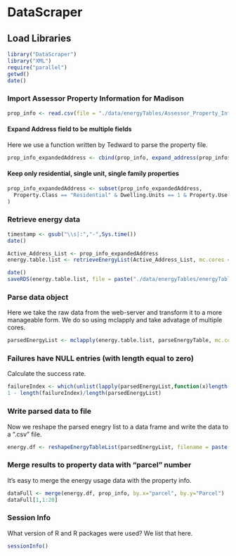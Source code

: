 <link href="http://kevinburke.bitbucket.org/markdowncss/markdown.css" rel="stylesheet"></link>
<link href="http://www.biostat.wisc.edu/~syounkin/markdown_modified.css" rel="stylesheet"></link>

# DataScraper

## Load Libraries

```r
library("DataScraper")
library("XML")
require("parallel")
getwd()
date()
```

### Import Assessor Property Information for Madison

```r
prop_info <- read.csv(file = "./data/energyTables/Assessor_Property_Information.csv", header=T, sep = ",", stringsAsFactors = FALSE)
```

####  Expand Address field to be multiple fields

Here we use a function written by Tedward to parse the property file.

```r
prop_info_expandedAddress <- cbind(prop_info, expand_address(prop_info$Address))
```

####  Keep only residential, single unit, single family properties

```r
prop_info_expandedAddress <- subset(prop_info_expandedAddress,
  Property.Class == "Residential" & Dwelling.Units == 1 & Property.Use == "Single family"
)
```

### Retrieve energy data

```r
timestamp <- gsub("\\s|:","-",Sys.time())
date()
```

```r
Active_Address_List <- prop_info_expandedAddress
energy.table.list <- retrieveEnergyList(Active_Address_List, mc.cores = 6)
```

```r
date()
saveRDS(energy.table.list, file = paste("./data/energyTables/energyTableList-", timestamp, ".rds", sep = ""))
```

### Parse data object

Here we take the raw data from the web-server and transform it to a
more manageable form.  We do so using mclapply and take advatage of
multiple cores.

```r
parsedEnergyList <- mclapply(energy.table.list, parseEnergyTable, mc.cores = 6)
```

### Failures have NULL entries (with length equal to zero)

Calculate the success rate.

```r
failureIndex <- which(unlist(lapply(parsedEnergyList,function(x)length(x)==0)))
1 - length(failureIndex)/length(parsedEnergyList)
```

### Write parsed data to file

Now we reshape the parsed enegry list to a data frame and write the
data to a ".csv" file.

```r
energy.df <- reshapeEnergyTableList(parsedEnergyList, filename = paste("./data/energyTables/energyFile-",timestamp,".csv",sep=""))
```

### Merge results to property data with "parcel" number

It's easy to merge the energy usage data with the property info.

```r
dataFull <- merge(energy.df, prop_info, by.x="parcel", by.y="Parcel")
dataFull[1,1:20]
```

### Session Info

What version of R and R packages were used?  We list that here.

```r
sessionInfo()
```
